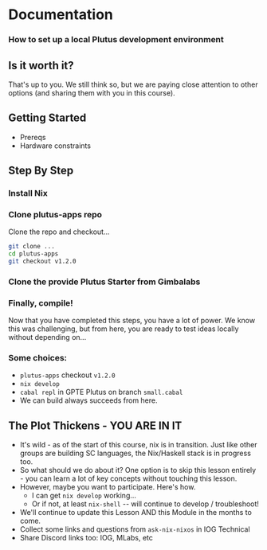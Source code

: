 # Documentation
### How to set up a local Plutus development environment

## Is it worth it?
That's up to you. We still think so, but we are paying close attention to other options (and sharing them with you in this course).

## Getting Started
- Prereqs
- Hardware constraints

## Step By Step
### Install Nix

### Clone plutus-apps repo
Clone the repo and checkout...
```bash
git clone ...
cd plutus-apps
git checkout v1.2.0
```

### Clone the provide Plutus Starter from Gimbalabs

### Finally, compile!
Now that you have completed this steps, you have a lot of power. We know this was challenging, but from here, you are ready to test ideas locally without depending on...

### Some choices:
- `plutus-apps` checkout `v1.2.0`
- `nix develop`
- `cabal repl` in GPTE Plutus on branch `small.cabal`
- We can build always succeeds from here.

## The Plot Thickens - YOU ARE IN IT
- It's wild - as of the start of this course, nix is in transition. Just like other groups are building SC languages, the Nix/Haskell stack is in progress too.
- So what should we do about it? One option is to skip this lesson entirely - you can learn a lot of key concepts without touching this lesson.
- However, maybe you want to participate. Here's how.
	- I can get `nix develop` working...
	- Or if not, at least `nix-shell` -- will continue to develop / troubleshoot!
- We'll continue to update this Lesson AND this Module in the months to come.
- Collect some links and questions from `ask-nix-nixos` in IOG Technical
- Share Discord links too: IOG, MLabs, etc



